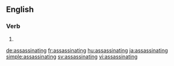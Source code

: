 ==English==

===Verb===
{{head|en}}

# {{present participle of|assassinate|lang=en}}

[[de:assassinating]]
[[fr:assassinating]]
[[hu:assassinating]]
[[ja:assassinating]]
[[simple:assassinating]]
[[sv:assassinating]]
[[vi:assassinating]]